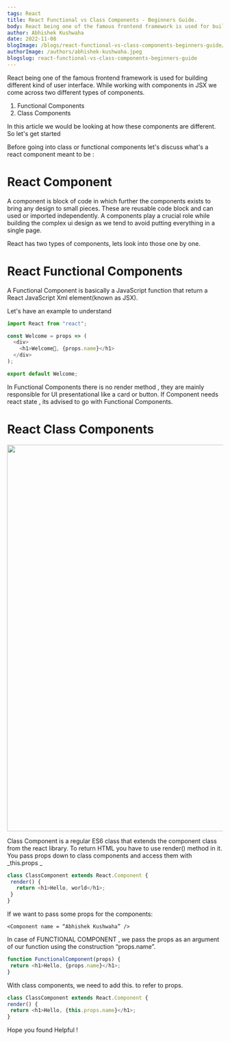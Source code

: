 ---
tags: React
title: React Functional vs Class Components - Beginners Guide.
body: React being one of the famous frontend framework is used for building different kind of user interface. While working with components in JSX we come across two different types of components.
author: Abhishek Kushwaha
date: 2022-11-08
blogImage: /blogs/react-functional-vs-class-components-beginners-guide/blogimage.png
authorImage: /authors/abhishek-kushwaha.jpeg
blogslug: react-functional-vs-class-components-beginners-guide
---

React being one of the famous frontend framework is used for building different kind of user interface. While working with components in JSX we come across two different types of components.
1. Functional Components
2. Class Components

In this article we would be looking at how these components are different. So let's get started

Before going into class or functional components let's discuss what's a react component meant to be :

# React Component

A component is block of code in which further the components exists to bring any design to small pieces. These are reusable code block and can used or imported independently.
A components play a crucial role while building the complex ui design as we tend to avoid  putting everything in a single page.

React has two types of components, lets look into those one by one.

# React Functional Components

A Functional Component is basically a JavaScript function that return a React JavaScript Xml element(known as JSX).

Let's have an example to understand 

```js
import React from "react";

const Welcome = props => (
  <div>
    <h1>Welcome🙌, {props.name}</h1>
  </div>
);

export default Welcome;
```

In Functional Components there is no render method , they are mainly responsible for UI presentational like a card or button. If Component needs react state , its advised to go with Functional Components.

# React Class Components


<div align="center">
<Image src="/blogs/react-functional-vs-class-components-beginners-guide/blogimage.png" heigth="400" width="900">
</div>

Class Component  is a regular ES6 class that extends the component class from the react library. To return HTML you have to use render() method in it. 
You pass props down to class components and access them with _this.props _

```js
class ClassComponent extends React.Component {
 render() {
   return <h1>Hello, world</h1>;
 }
}

```
If we want to pass some props for the components:


`<Component name = “Abhishek Kushwaha” />`

In case of FUNCTIONAL COMPONENT ,  we pass the props as an argument of our function using the construction “props.name”. 

```js
function FunctionalComponent(props) {
 return <h1>Hello, {props.name}</h1>;
}
```
With class components, we need to add this. to refer to props.
```js
class ClassComponent extends React.Component {
render() {
 return <h1>Hello, {this.props.name}</h1>;
}
```


Hope you found Helpful ! 


<YouTube id="2BDnl7WMhw4" />